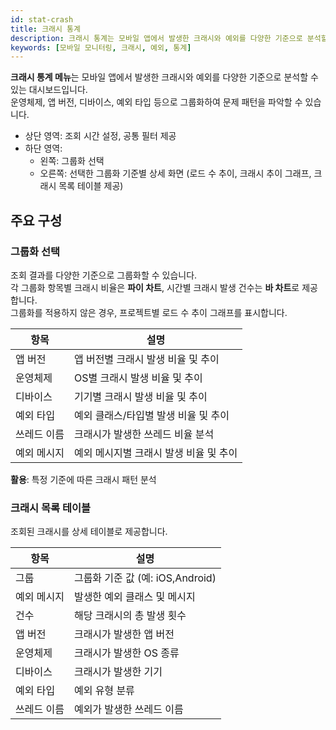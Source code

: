 ```yaml
---
id: stat-crash
title: 크래시 통계
description: 크래시 통계는 모바일 앱에서 발생한 크래시와 예외를 다양한 기준으로 분석할 수 있는 대시보드입니다.
keywords: [모바일 모니터링, 크래시, 예외, 통계]
---
```


**크래시 통계 메뉴**는 모바일 앱에서 발생한 크래시와 예외를 다양한 기준으로 분석할 수 있는 대시보드입니다.  
운영체제, 앱 버전, 디바이스, 예외 타입 등으로 그룹화하여 문제 패턴을 파악할 수 있습니다.  

- 상단 영역: 조회 시간 설정, 공통 필터 제공  
- 하단 영역:  
  - 왼쪽: 그룹화 선택  
  - 오른쪽: 선택한 그룹화 기준별 상세 화면 (로드 수 추이, 크래시 추이 그래프, 크래시 목록 테이블 제공)  


## 주요 구성

### 그룹화 선택

조회 결과를 다양한 기준으로 그룹화할 수 있습니다.  
각 그룹화 항목별 크래시 비율은 **파이 차트**, 시간별 크래시 발생 건수는 **바 차트**로 제공합니다.  
그룹화를 적용하지 않은 경우, 프로젝트별 로드 수 추이 그래프를 표시합니다.

| 항목       | 설명 |
| ---------- | ---- |
| 앱 버전    | 앱 버전별 크래시 발생 비율 및 추이 |
| 운영체제   | OS별 크래시 발생 비율 및 추이 |
| 디바이스   | 기기별 크래시 발생 비율 및 추이 |
| 예외 타입  | 예외 클래스/타입별 발생 비율 및 추이 |
| 쓰레드 이름 | 크래시가 발생한 쓰레드 비율 분석 |
| 예외 메시지 | 예외 메시지별 크래시 발생 비율 및 추이 |

**활용**: 특정 기준에 따른 크래시 패턴 분석  

### 크래시 목록 테이블

조회된 크래시를 상세 테이블로 제공합니다.  

| 항목       | 설명 |
| ---------- | ---- |
| 그룹 | 그룹화 기준 값 (예: iOS,Android) |
| 예외 메시지 | 발생한 예외 클래스 및 메시지 |
| 건수       | 해당 크래시의 총 발생 횟수 |
| 앱 버전    | 크래시가 발생한 앱 버전 |
| 운영체제   | 크래시가 발생한 OS 종류 |
| 디바이스   | 크래시가 발생한 기기 |
| 예외 타입  | 예외 유형 분류 |
| 쓰레드 이름 | 예외가 발생한 쓰레드 이름 |